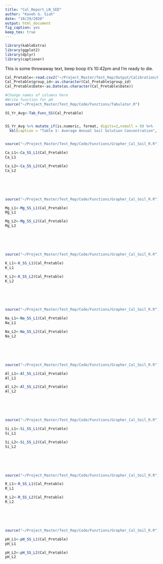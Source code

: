 ```yaml
---
title: "Cal_Report_LN_SED"
author: "Kaveh G. Siah"
date: "10/29/2020"
output: html_document
fig_caption: yes
keep_tex: true
---
```


```r
library(kableExtra)
library(ggplot2)
library(dplyr)
library(captioner)
```

This is some throwaway text, beep boop it's 10:42pm and I'm ready to die. 

```r
Cal_Pretable<-read.csv2("~/Project_Master/Test_Rep/Output/Calibration/Output_LN_SED/Edited Data/Soil_Solution_All2.csv", header=TRUE)
Cal_Pretable$group_id<-as.character(Cal_Pretable$group_id)
Cal_Pretable$Date<-as.Date(as.character(Cal_Pretable$Date))

#Change names of columns here
#Write function for pH
source("~/Project_Master/Test_Rep/Code/Functions/Tabulator.R")

SS_Yr_Avg<-Tab_Func_SS(Cal_Pretable)


SS_Yr_Avg %>% mutate_if(is.numeric, format, digits=2,nsmall = 0) %>%
  kbl(caption = "Table 1: Average Annual Soil Solution Concentration", col.names=c("Soil Layer", "Year","Month", "Ca", "Mg", "K", "NO3", "NH4", "SO4", "Cl", "PO4", "DOC", "Al", "Si", "H+", "pH", "R", "HR")) %>%t(.)%>% kable_styling() 
 
```

```r

source("~/Project_Master/Test_Rep/Code/Functions/Grapher_Cal_Soil_R.R")

Ca_L1<-Ca_SS_L1(Cal_Pretable)
Ca_L1

Ca_L2<-Ca_SS_L2(Cal_Pretable)
Ca_L2


```

<br><br><br>

```r
source("~/Project_Master/Test_Rep/Code/Functions/Grapher_Cal_Soil_R.R")

Mg_L1<-Mg_SS_L1(Cal_Pretable)
Mg_L1

Mg_L2<-Mg_SS_L2(Cal_Pretable)
Mg_L2
```

<br><br><br>

```r
source("~/Project_Master/Test_Rep/Code/Functions/Grapher_Cal_Soil_R.R")

K_L1<-K_SS_L1(Cal_Pretable)
K_L1

K_L2<-K_SS_L2(Cal_Pretable)
K_L2

```

<br><br><br>

```r
source("~/Project_Master/Test_Rep/Code/Functions/Grapher_Cal_Soil_R.R")

Na_L1<-Na_SS_L1(Cal_Pretable)
Na_L1

Na_L2<-Na_SS_L2(Cal_Pretable)
Na_L2


```

<br><br><br>

```r
source("~/Project_Master/Test_Rep/Code/Functions/Grapher_Cal_Soil_R.R")

Al_L1<-Al_SS_L1(Cal_Pretable)
Al_L1

Al_L2<-Al_SS_L2(Cal_Pretable)
Al_L2

```

<br><br><br>

```r
source("~/Project_Master/Test_Rep/Code/Functions/Grapher_Cal_Soil_R.R")

Si_L1<-Si_SS_L1(Cal_Pretable)
Si_L1

Si_L2<-Si_SS_L2(Cal_Pretable)
Si_L2

```

<br><br><br>

```r
source("~/Project_Master/Test_Rep/Code/Functions/Grapher_Cal_Soil_R.R")

R_L1<-R_SS_L1(Cal_Pretable)
R_L1

R_L2<-R_SS_L2(Cal_Pretable)
R_L2

```

<br><br><br>

```r
source("~/Project_Master/Test_Rep/Code/Functions/Grapher_Cal_Soil_R.R")

pH_L1<-pH_SS_L1(Cal_Pretable)
pH_L1

pH_L2<-pH_SS_L2(Cal_Pretable)
pH_L2

```